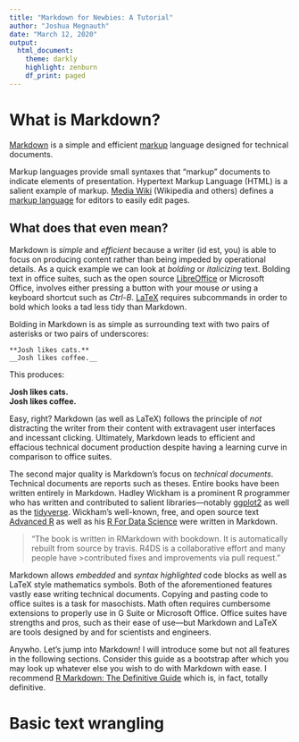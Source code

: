 ---
title: "Markdown for Newbies: A Tutorial"
author: "Joshua Megnauth"
date: "March 12, 2020"
output:
  html_document:
    theme: darkly
    highlight: zenburn
    df_print: paged
---

# What is Markdown?

[Markdown](https://bookdown.org/yihui/rmarkdown/) is a simple and efficient [markup](https://en.wikipedia.org/wiki/Lightweight_markup_language) language designed for technical documents.

Markup languages provide small syntaxes that "markup" documents to indicate elements of presentation. Hypertext Markup Language (HTML) is a salient example of markup. [Media Wiki](https://www.mediawiki.org/wiki/MediaWiki) (Wikipedia and others) defines a [markup language](https://en.wikipedia.org/wiki/Wikipedia:Wiki_Markup_Language) for editors to easily edit pages.  

## What does that even mean?

Markdown is *simple* and *efficient* because a writer (id est, you) is able to focus on producing content rather than being impeded by operational details. As a quick example we can look at *bolding* or _italicizing_ text. Bolding text in office suites, such as the open source [LibreOffice](https://www.libreoffice.org/) or Microsoft Office, involves either pressing a button with your mouse _or_ using a keyboard shortcut such as _Ctrl-B_. [LaTeX](https://www.latex-project.org/) requires subcommands in order to bold which looks a tad less tidy than Markdown.

Bolding in Markdown is as simple as surrounding text with two pairs of asterisks or two pairs of underscores:

```
**Josh likes cats.**  
__Josh likes coffee.__
```

This produces:

**Josh likes cats.**  
__Josh likes coffee.__

Easy, right? Markdown (as well as LaTeX) follows the principle of _not_ distracting the writer from their content with extravagent user interfaces and incessant clicking. Ultimately, Markdown leads to efficient and effacious technical document production despite having a learning curve in comparison to office suites.

The second major quality is Markdown's focus on *technical documents*. Technical documents are reports such as theses. Entire books have been written entirely in Markdown. Hadley Wickham is a prominent R programmer who has written and contributed to salient libraries---notably [ggplot2](https://ggplot2.tidyverse.org/) as well as the [tidyverse](https://tidyverse.org/). Wickham's well-known, free, and open source text [Advanced R](http://adv-r.had.co.nz/Introduction.html) as well as his [R For Data Science](https://r4ds.had.co.nz/) were written in Markdown.

>"The book is written in RMarkdown with bookdown. It is automatically rebuilt from source by travis. R4DS is a collaborative effort and many people have >contributed fixes and improvements via pull request."

Markdown allows _embedded_ and _syntax highlighted_ code blocks as well as LaTeX style mathematics symbols. Both of the aforementioned features vastly ease writing technical documents. Copying and pasting code to office suites is a task for masochists. Math often requires cumbersome extensions to properly use in G Suite or Microsoft Office. Office suites have strengths and pros, such as their ease of use---but Markdown and LaTeX are tools designed by and for scientists and engineers.

Anywho. Let's jump into Markdown! I will introduce some but not all features in the following sections. Consider this guide as a bootstrap after which you may look up whatever else you wish to do with Markdown with ease. I recommend [R Markdown: The Definitive Guide](https://bookdown.org/yihui/rmarkdown/) which is, in fact, totally definitive.

# Basic text wrangling


